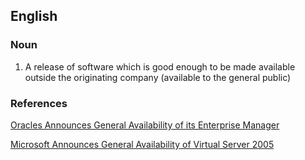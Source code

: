 ==English==

===Noun===
{{en-noun|-}}

# A release of software which is good enough to be made available outside the originating company (available to the general public)

===References===
[http://www.oracle.com/corporate/press/2007_mar/enterprise-manger-10g-release-3.html Oracles Announces General Availability of its Enterprise Manager]

[http://www.oracle.com/corporate/press/2007_mar/enterprise-manger-10g-release-3.html Microsoft Announces General Availability of Virtual Server 2005]